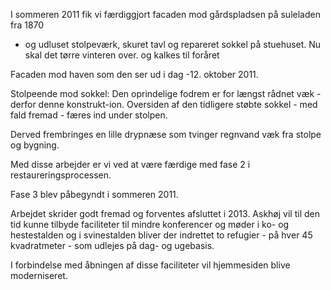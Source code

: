 I sommeren 2011 fik vi færdiggjort facaden mod gårdspladsen på suleladen fra 1870



























- og udluset stolpeværk, skuret tavl og repareret sokkel på stuehuset. Nu skal det tørre vinteren over. og kalkes til foråret



















Facaden mod haven som den ser ud i dag -12. oktober 2011.





















Stolpeende mod sokkel: Den oprindelige fodrem er for længst rådnet væk - derfor denne konstrukt-ion. Oversiden af den tidligere støbte sokkel - med fald fremad - færes ind under stolpen.

Derved frembringes en lille drypnæse som tvinger regnvand væk fra stolpe og bygning.

Med disse arbejder er vi ved at være færdige med fase 2 i restaureringsprocessen.











Fase 3 blev påbegyndt i sommeren 2011.

Arbejdet skrider godt fremad og forventes afsluttet i 2013. Askhøj vil til den tid kunne tilbyde faciliteter til mindre konferencer og møder i ko- og hestestalden og i svinestalden bliver der indrettet to refugier - på hver 45 kvadratmeter - som udlejes på dag- og ugebasis.

I forbindelse med åbningen af disse faciliteter vil hjemmesiden blive moderniseret.